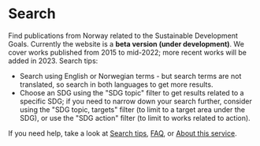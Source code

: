 # Search

Find publications from Norway related to the Sustainable Development Goals. 
Currently the website is a **beta version (under development)**. We cover works published from 2015 to mid-2022; more recent works will be added in 2023.
Search tips: 

* Search using English or Norwegian terms - but search terms are not translated, so search in both languages to get more results.
* Choose an SDG using the "SDG topic" filter to get results related to a specific SDG; if you need to narrow down your search further, consider using 
the "SDG topic, targets" filter (to limit to a target area under the SDG), or use the "SDG action" filter (to limit to works related to action).

If you need help, take a look at [Search tips](/hjelp/sokehjelp), [FAQ](/hjelp/ofte-stilte-sporsmal), or [About this service](/om/om-tjenesten).


<Search />
